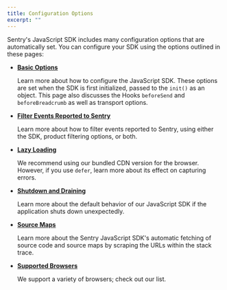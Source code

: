 ```yaml
---
title: Configuration Options
excerpt: ""
---
```


Sentry's JavaScript SDK includes many configuration options that are automatically set. You can configure your SDK using the options outlined in these pages:

- **[Basic Options](basics/)**

  Learn more about how to configure the JavaScript SDK. These options are set when the SDK is first initialized, passed to the `init()` as an object. This page also discusses the Hooks `beforeSend` and `beforeBreadcrumb` as well as transport options.

- **[Filter Events Reported to Sentry](filter/)**

  Learn more about how to filter events reported to Sentry, using either the SDK, product filtering options, or both.

- **[Lazy Loading](lazy-load-sentry/)**

  We recommend using our bundled CDN version for the browser. However, if you use `defer`, learn more about its effect on capturing errors.

- **[Shutdown and Draining](shutdown-drain/)**

  Learn more about the default behavior of our JavaScript SDK if the application shuts down unexpectedly.

- **[Source Maps](sourcemaps/)**

  Learn more about the Sentry JavaScript SDK's automatic fetching of source code and source maps by scraping the URLs within the stack trace.

- **[Supported Browsers](supported-browsers/)**

  We support a variety of browsers; check out our list.
